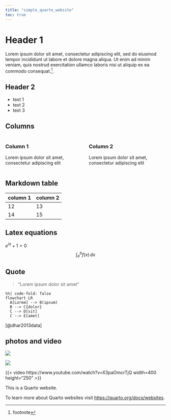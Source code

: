 ```yaml
---
title: "simple_quarto_website"
toc: true
---
```


# Header 1

Lorem ipsum dolor sit amet, consectetur adipiscing elit, sed do eiusmod tempor incididunt ut labore et dolore magna aliqua. Ut enim ad minim veniam, quis nostrud exercitation ullamco laboris nisi ut aliquip ex ea commodo consequat.[^1]. 

[^1]:footnote

## Header 2

- text 1
- text 2
- text 3

## Columns

:::: {.columns}
::: {.column width="50%"}
### Column 1
Lorem ipsum dolor sit amet, consectetur adipiscing elit
:::

::: {.column width="50%"}
### Column 2
Lorem ipsum dolor sit amet, consectetur adipiscing elit
:::
::::

## Markdown table


| column 1 | column 2 |
| ----------- | ----------- |
| 12 | 13 |
| 14 | 15 |


## Latex equations

$e^{i\pi} + 1 = 0$
$$\int_{a}^{b} f(x) \, dx $$

## Quote

>"Lorem ipsum dolor sit amet"

```mermaid
%%| code-fold: false
flowchart LR
  A[Lorem] --> B(ipsum)
  B --> C{dolor}
  C --> D[sit]
  C --> E[amet]
```
[@dhar2013data]

## photos and video

![](https://img.freepik.com/free-photo/beautiful-retro-nature-with-flowers_23-2149681494.jpg?w=1800&t=st=1694487426~exp=1694488026~hmac=fd31631e477b921ee448b8a5ae9c55ac8dc82a20c08ebeb0243aa76eca449369)

![](https://img.freepik.com/free-photo/beautiful-retro-nature-with-tall-trees_23-2149681460.jpg?t=st=1694487426~exp=1694488026~hmac=13e059c747c885f9f9f387521a33108cea84d9e4668d3a2064bfa027e7446793)

{{< video https://www.youtube.com/watch?v=X3paOmcrTjQ width=400 height=“250” >}}



This is a Quarto website.

To learn more about Quarto websites visit <https://quarto.org/docs/websites>.
